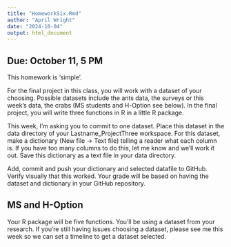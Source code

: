 ```yaml
---
title: "HomeworkSix.Rmd"
author: "April Wright"
date: "2024-10-04"
output: html_document
---
```


## Due: October 11, 5 PM

This homework is 'simple'. 

For the final project in this class, you will work with a dataset of your choosing. Possible datasets include the ants data, the surveys or this week's data, the crabs (MS students and H-Option see below). In the final project, you will write three functions in R  in a little R package.

This week, I'm asking you to commit to one dataset. Place this dataset in the data directory of your Lastname_ProjectThree workspace. For this dataset, make a dictionary (New file -> Text file) telling a reader what each column is. If you have too many columns to do this, let me know and we'll work it out. Save this dictionary as a text file in your data directory.

Add, commit and push your dictionary and selected datafile to GitHub. Verify visually that this worked. Your grade will be based on having the dataset and dictionary in your GitHub repository.

## MS and H-Option

Your R package will be five functions. You'll be using a dataset from your research. If you're still having issues choosing a dataset, please see me this week so we can set a timeline to get a dataset selected.
